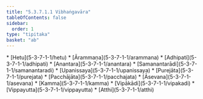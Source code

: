 ```yaml
---
title: "5.3.7.1.1 Vibhaṅgavāra"
tableOfContents: false
sidebar:
  order: 1
type: "tipitaka"
basket: "ab"
---
```



<DynamicBreadcrumb />



<TableOfContents>
* [Hetu](5-3-7-1-1/hetu)
* [Ārammaṇa](5-3-7-1-1/arammana)
* [Adhipati](5-3-7-1-1/adhipati)
* [Anantara](5-3-7-1-1/anantara)
* [Samanantarādi](5-3-7-1-1/samanantaradi)
* [Upanissaya](5-3-7-1-1/upanissaya)
* [Purejāta](5-3-7-1-1/purejata)
* [Pacchājāta](5-3-7-1-1/pacchajata)
* [Āsevana](5-3-7-1-1/asevana)
* [Kamma](5-3-7-1-1/kamma)
* [Vipākādi](5-3-7-1-1/vipakadi)
* [Vippayutta](5-3-7-1-1/vippayutta)
* [Atthi](5-3-7-1-1/atthi)
</TableOfContents>